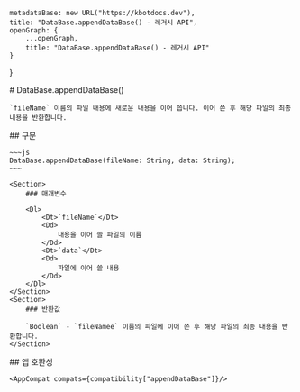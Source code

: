 
    metadataBase: new URL("https://kbotdocs.dev"),
    title: "DataBase.appendDataBase() - 레거시 API",
    openGraph: {
        ...openGraph,
        title: "DataBase.appendDataBase() - 레거시 API"
    }
}

<Section>
    # DataBase.appendDataBase()

    `fileName` 이름의 파일 내용에 새로운 내용을 이어 씁니다. 이어 쓴 후 해당 파일의 최종 내용을 반환합니다.
</Section>
<Section>
    ## 구문

    ~~~js
    DataBase.appendDataBase(fileName: String, data: String);
    ~~~

    <Section>
        ### 매개변수

        <Dl>
            <Dt>`fileName`</Dt>
            <Dd>
                내용을 이어 쓸 파일의 이름
            </Dd>
            <Dt>`data`</Dt>
            <Dd>
                파일에 이어 쓸 내용
            </Dd>
        </Dl>
    </Section>
    <Section>
        ### 반환값

        `Boolean` - `fileNamee` 이름의 파일에 이어 쓴 후 해당 파일의 최종 내용을 반환합니다.
    </Section>
</Section>
<Section>
    ## 앱 호환성

    <AppCompat compats={compatibility["appendDataBase"]}/>
</Section>